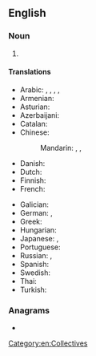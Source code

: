 {{also|Ngọ|ngo|ngó|ngò|ngố|ngọ|ngộ|Appendix:Variations of "ngo"}}

==English==

===Noun===
{{en-noun}}

# {{initialism of|en|non-governmental organization|Non-Governmental Organization}}

====Translations====
{{trans-top|non-governmental organization}}
* Arabic: {{t|ar|مُنَظَّمَة غَيْر حَكُومِيَّة|f|tr=munaẓẓama ḡayr ḥakūmiyya}}, {{t|ar|ONG|m|sc=Latn}}, {{t|ar|NGO|m|sc=Latn}}, {{t|ar|إِن جِي أُو|m|tr=ʾen jī ʾū}}, {{t|ar|إِن جِي أُوه|m|tr=ʾen jī ʾūh}}
* Armenian: {{t|hy|ՈԿԿ}}
* Asturian: {{t|ast|ONG}}
* Azerbaijani: {{t|az|QHT}}
* Catalan: {{t|ca|ONG|f}}
* Chinese:
*: Mandarin: {{t+|cmn|非政府組織|sc=Hani}}, {{t+|cmn|非政府组织|tr=fēizhèngfǔ zǔzhī|sc=Hani}}, {{t+|cmn|NGO|sc=Latn}}
* Danish: {{t|da|ngo|c}}
* Dutch: {{t|nl|NGO}}
* Finnish: {{t|fi|n.a.}}
* French: {{t+|fr|ONG}}
{{trans-mid}}
* Galician: {{t|gl|ONG}}
* German: {{t+|de|NGO}}, {{t|de|NRO}}
* Greek: {{t+|el|ΜΚΟ|f}}
* Hungarian: {{t|hu|NKSZ}}
* Japanese: {{t|ja|非政府組織|tr=ひせいふそしき, hiseifu-soshiki}}, {{t+|ja|NGO|tr=enu jī ō|sc=Latn}}
* Portuguese: {{t+|pt|ONG|f}}
* Russian: {{t+|ru|НПО|f}}, {{t|ru|неправи́тельственная организа́ция|f}}
* Spanish: {{t+|es|ONG}}
* Swedish: {{t+|sv|NGO}}
* Thai: {{t|th|องค์การนอกภาครัฐ}}
* Turkish: {{t+|tr|STK}}
{{trans-bottom}}

===Anagrams===
* {{anagrams|en|a=gno|-gon|Ong|gon|gon'|gon-|nog}}

[[Category:en:Collectives]]
